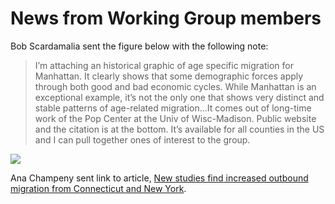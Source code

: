 # News from Working Group members

Bob Scardamalia sent the figure below with the following note:

> I'm attaching an historical graphic of age specific migration for Manhattan. It clearly shows that some demographic forces apply through both good and bad economic cycles. While Manhattan is an exceptional example, it's not the only one that shows very distinct and stable patterns of age-related migration...It comes out of long-time work of the Pop Center at the Univ of Wisc-Madison. Public website and the citation is at the bottom. It's available for all counties in the US and I can pull together ones of interest to the group.

![](images/Manhattan_Net Migration_Age.jpg)

Ana Champeny sent link to article, [New studies find increased outbound migration from Connecticut and New York](https://westfaironline.com/real-estate/new-studies-find-increased-outbound-migration-from-connecticut-and-new-york/).

